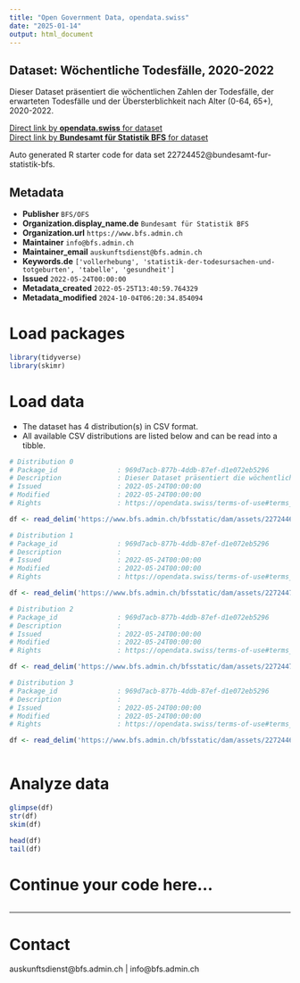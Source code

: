 ```yaml
---
title: "Open Government Data, opendata.swiss"
date: "2025-01-14"
output: html_document
---
```


## Dataset: Wöchentliche Todesfälle, 2020-2022

Dieser Dataset präsentiert die wöchentlichen Zahlen der Todesfälle, der erwarteten Todesfälle und der Übersterblichkeit nach Alter (0-64, 65+), 2020-2022.

[Direct link by **opendata.swiss** for dataset](https://opendata.swiss/de/dataset/wochentliche-todesfalle-2020-20224)<br>
[Direct link by **Bundesamt für Statistik BFS** for dataset](https://www.bfs.admin.ch/asset/de/ts-d-14.03.04.03-wr)

Auto generated R starter code for data set 22724452@bundesamt-fur-statistik-bfs.

## Metadata

- **Publisher** `BFS/OFS`
- **Organization.display_name.de** `Bundesamt für Statistik BFS`
- **Organization.url** `https://www.bfs.admin.ch`
- **Maintainer** `info@bfs.admin.ch`
- **Maintainer_email** `auskunftsdienst@bfs.admin.ch`
- **Keywords.de** `['vollerhebung', 'statistik-der-todesursachen-und-totgeburten', 'tabelle', 'gesundheit']`
- **Issued** `2022-05-24T00:00:00`
- **Metadata_created** `2022-05-25T13:40:59.764329`
- **Metadata_modified** `2024-10-04T06:20:34.854094`


# Load packages

```r

library(tidyverse)
library(skimr)

```

# Load data

-   The dataset has 4 distribution(s) in CSV format.
-   All available CSV distributions are listed below and can be read into a tibble.

```r

# Distribution 0
# Package_id               : 969d7acb-877b-4ddb-87ef-d1e072eb5296
# Description              : Dieser Dataset präsentiert die wöchentlichen Zahlen der Todesfälle, der erwarteten Todesfälle und der Übersterblichkeit nach Alter (0-64, 65+), 2020-2022.
# Issued                   : 2022-05-24T00:00:00
# Modified                 : 2022-05-24T00:00:00
# Rights                   : https://opendata.swiss/terms-of-use#terms_by_ask

df <- read_delim('https://www.bfs.admin.ch/bfsstatic/dam/assets/22724462/master')

# Distribution 1
# Package_id               : 969d7acb-877b-4ddb-87ef-d1e072eb5296
# Description              : 
# Issued                   : 2022-05-24T00:00:00
# Modified                 : 2022-05-24T00:00:00
# Rights                   : https://opendata.swiss/terms-of-use#terms_by_ask

df <- read_delim('https://www.bfs.admin.ch/bfsstatic/dam/assets/22724471/master')

# Distribution 2
# Package_id               : 969d7acb-877b-4ddb-87ef-d1e072eb5296
# Description              : 
# Issued                   : 2022-05-24T00:00:00
# Modified                 : 2022-05-24T00:00:00
# Rights                   : https://opendata.swiss/terms-of-use#terms_by_ask

df <- read_delim('https://www.bfs.admin.ch/bfsstatic/dam/assets/22724472/master')

# Distribution 3
# Package_id               : 969d7acb-877b-4ddb-87ef-d1e072eb5296
# Description              : 
# Issued                   : 2022-05-24T00:00:00
# Modified                 : 2022-05-24T00:00:00
# Rights                   : https://opendata.swiss/terms-of-use#terms_by_ask

df <- read_delim('https://www.bfs.admin.ch/bfsstatic/dam/assets/22724467/master')



```

# Analyze data

```r

glimpse(df)
str(df)
skim(df)

head(df)
tail(df)

```

# Continue your code here...

```r

```

------------------------------------------------------------------------

# Contact

auskunftsdienst@bfs.admin.ch | info@bfs.admin.ch

